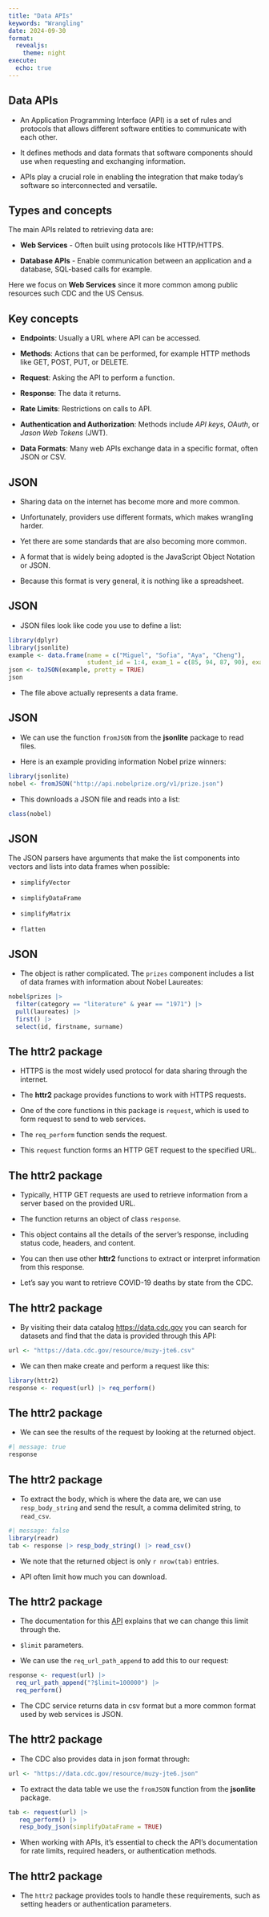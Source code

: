 ```yaml
---
title: "Data APIs"
keywords: "Wrangling"
date: 2024-09-30
format:
  revealjs:
    theme: night
execute: 
  echo: true
---
```


## Data APIs

- An Application Programming Interface (API) is a set of rules and protocols that allows different software entities to communicate with each other.

- It defines methods and data formats that software components should use when requesting and exchanging information.

- APIs play a crucial role in enabling the integration that make today's software so interconnected and versatile.


## Types and concepts


The main APIs related to retrieving data are:

* **Web Services** - Often built using protocols like HTTP/HTTPS.

* **Database APIs** - Enable communication between an application and a database, SQL-based calls for example.

Here we focus on **Web Services** since it more common among public resources such CDC and the US Census.

## Key concepts 


- **Endpoints**: Usually a URL where API can be accessed.

- **Methods**: Actions that can be performed, for example HTTP methods like GET, POST, PUT, or DELETE.

- **Request**: Asking the API to perform a function.

- **Response**: The data it returns.

- **Rate Limits**: Restrictions on calls to API.

- **Authentication and Authorization**: Methods include _API keys_, _OAuth_, or _Jason Web Tokens_ (JWT).

- **Data Formats**: Many web APIs exchange data in a specific format, often JSON or CSV.




## JSON

- Sharing data on the internet has become more and more common.

- Unfortunately, providers use different formats, which makes wrangling harder.

- Yet there are some standards that are also becoming more common.

- A format that is widely being adopted is the JavaScript Object Notation or JSON.

- Because this format is very general, it is nothing like a spreadsheet.


## JSON

- JSON files look like code you use to define a list:

```r
library(dplyr)
library(jsonlite) 
example <- data.frame(name = c("Miguel", "Sofia", "Aya", "Cheng"),  
                      student_id = 1:4, exam_1 = c(85, 94, 87, 90), exam_2 = c(86, 93, 88, 91)) 
json <- toJSON(example, pretty = TRUE)  
json 
``` 

- The file above actually represents a data frame.




## JSON

- We can use the function `fromJSON` from the __jsonlite__ package to read files.

- Here is an example providing information Nobel prize winners:

```r
library(jsonlite) 
nobel <- fromJSON("http://api.nobelprize.org/v1/prize.json") 
``` 

- This downloads a JSON file and reads into a list:

```r
class(nobel)
```

## JSON   

The JSON parsers have arguments that make the list components into vectors and lists into data frames when possible:

*  `simplifyVector`

* `simplifyDataFrame`

* `simplifyMatrix`

* `flatten`


## JSON

* The object is rather complicated. The `prizes` component includes a list of data frames with information about Nobel Laureates:

```r
nobel$prizes |> 
  filter(category == "literature" & year == "1971") |>  
  pull(laureates) |> 
  first() |> 
  select(id, firstname, surname) 
``` 


## The httr2 package

- HTTPS is the most widely used protocol for data sharing through the internet.

- The **httr2** package provides functions to work with HTTPS requests.

- One of the core functions in this package is `request`, which is used to form request to send to web services.

- The `req_perform` function sends the request.

- This `request` function forms an HTTP GET request to the specified URL.


## The httr2 package

- Typically, HTTP GET requests are used to retrieve information from a server based on the provided URL.

- The function returns an object of class `response`.

- This object contains all the details of the server's response, including status code, headers, and content.

- You can then use other **httr2** functions to extract or interpret information from this response.

- Let's say you want to retrieve COVID-19 deaths by state from the CDC.



## The httr2 package

- By visiting their data catalog <https://data.cdc.gov> you can search for datasets and find that the data is provided through this API:

```r
url <- "https://data.cdc.gov/resource/muzy-jte6.csv" 
``` 

- We can then make create and perform a request like this:

```r
library(httr2) 
response <- request(url) |> req_perform() 
``` 

## The httr2 package

- We can see the results of the request by looking at the returned object.

```r
#| message: true
response
``` 



## The httr2 package

- To extract the body, which is where the data are, we can use `resp_body_string` and send the result, a comma delimited string, to `read_csv`.

```r
#| message: false 
library(readr) 
tab <- response |> resp_body_string() |> read_csv() 
``` 

- We note that the returned object is only `r nrow(tab)` entries.

- API often limit how much you can download.



## The httr2 package

- The documentation for this [API](https://dev.socrata.com/docs/queries/) explains that we can change this limit through the.

- `$limit` parameters.

- We can use the `req_url_path_append` to add this to our request:

```r
response <- request(url) |>  
  req_url_path_append("?$limit=100000") |>  
  req_perform()  
``` 

- The CDC service returns data in csv format but a more common format used by web services is JSON.



## The httr2 package

- The CDC also provides data in json format through:

```r
url <- "https://data.cdc.gov/resource/muzy-jte6.json" 
``` 

- To extract the data table we use the `fromJSON` function from the **jsonlite** package.

```r
tab <- request(url) |>  
   req_perform() |>  
   resp_body_json(simplifyDataFrame = TRUE) 
``` 

- When working with APIs, it's essential to check the API's documentation for rate limits, required headers, or authentication methods.


## The httr2 package

- The `httr2` package provides tools to handle these requirements, such as setting headers or authentication parameters.



